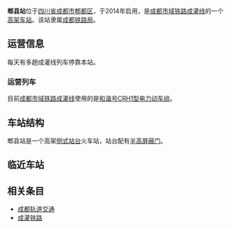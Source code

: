 {{Infobox China railway station 
|车站名称=郫县站
|车站拼音 = pí xiàn zhàn
|英文名称 = Pixian Railway Station
|电报码 = PWW
|拼音码 = PXI
|图片介紹=
|车站位置={{CHN}}[[四川省|四川省]][[成都市|成都市]][[郫都区|郫都区]][[郫筒街道|郫筒街道]]
|归属=[[成都铁路局|成都铁路局]]
|线路=[[成灌铁路|成灌铁路]]
|车站等级=[[四等站_(中铁)|四等站]]
|月台数目=2
|坐标 = {{coord|30|48|39.44|N|103|54|21.43|E|display=inline,title}}
}}
'''郫县站'''位于[[四川省|四川省]][[成都市|成都市]][[郫都区|郫都区]]，于2014年启用，是[[成都轨道交通|成都市域铁路]][[成灌铁路|成灌线]]的一个[[铁路车站|高架车站]]。该站隶属[[成都铁路局|成都铁路局]]。

==运营信息==
每天有多趟成灌线列车停靠本站。

===运营列车===
目前[[成灌铁路|成都市域铁路成灌线]]使用的是[[和谐号CRH1型电力动车组|和谐号CRH1型电力动车组]]。

==车站结构==
郫县站是一个高架[[侧式站台|侧式站台]]火车站，站台配有[[半高屏蔽门|半高屏蔽门]]。
{{RailStStart|c=1层|||出入口，售票处，候车室}}
{{RailStText|2层}}
{{RailStPlatform|侧d|}}
{{RailStLine|2|2|line=[[成灌铁路|成都市域铁路成灌线]]|station=[[成都站|成都站]]|dir=r}}
{{RailStLine|1|1|line=[[成灌铁路|成都市域铁路成灌线]]|station=[[青城山站|青城山站]]/[[彭州站|彭州站]]/[[离堆公园站|离堆公园站]]|dir=l}}
{{RailStPlatform|侧u|}}
{{RailStEnd|c=}}
{{clr}}

==临近车站==
{{start rail box|[[成都轨道交通|成都市域铁路]]}}
{{s-inop|[[郫县东站|郫县东站]]|往[[成都站|成都站]]方向|rows=2}}
{{s-line|[[成灌铁路|'''成灌线''']]|rows=2}}
{{s-inop|[[郫县西站|郫县西站]]|往[[青城山站|青城山站]]/[[彭州站|彭州站]]/[[离堆公园站|离堆公园站]]方向}}
{{end box}}

==相关条目==
*[[成都轨道交通|成都轨道交通]]
*[[成灌铁路|成灌铁路]]

{{成灌铁路}}
{{成都铁路车站列表}}